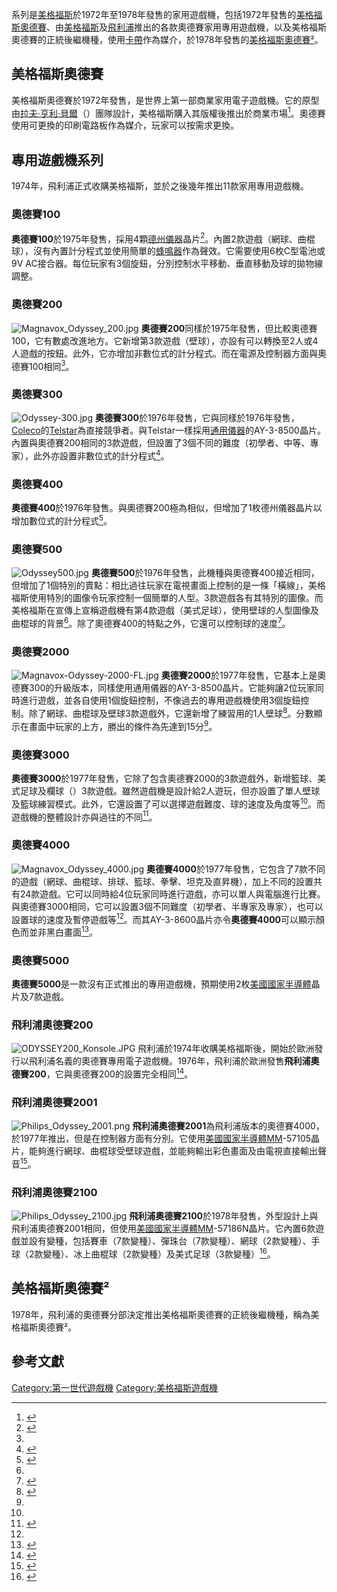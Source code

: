 {{NoteTA
| G1=Games
}}
{{Infobox VG system
| logo =
| image = File:Magnavox-Odyssey-Console-Set.png
| caption = 美格福斯奧德賽（1972年）
| manufacturer = [[米罗华|米罗华]]、[[飛利浦|飛利浦]]
| type = [[電子遊戲機|電子遊戲機]]
| generation = [[遊戲機歷史_(第一世代)|第一世代]]、[[遊戲機歷史_(第二世代)|第二世代]]
| lifespan = {{vgrelease|NA|1972年-1978年}}
| discontinued =
| CPU =
| media =
| controllers =
| unitssold =
| topgame =
| successor =
}}

{{vgname2|米罗华奥德赛|en=Magnavox Odyssey|cn=米罗华奥德赛|tw=美格福斯奧德賽}}系列是[[美格福斯|美格福斯]]於1972年至1978年發售的家用遊戲機，包括1972年發售的[[美格福斯奧德賽|美格福斯奧德賽]]、由[[美格福斯|美格福斯]]及[[飛利浦|飛利浦]]推出的各款奧德賽家用專用遊戲機，以及美格福斯奧德賽的正統後繼機種，使用[[卡帶|卡帶]]作為媒介，於1978年發售的[[美格福斯奧德賽²|美格福斯奧德賽²]]。

== 美格福斯奧德賽 ==
{{main|美格福斯奧德賽}}
美格福斯奧德賽於1972年發售，是世界上第一部商業家用電子遊戲機。它的原型由[[拉夫·亨利·貝爾|拉夫·亨利·貝爾]]（{{lang|en|Ralph Henry Baer}}）團隊設計，美格福斯購入其版權後推出於商業市場<ref name="independent">{{cite web |url=http://www.independent.co.uk/news/people/news/ralph-baer-the-godfather-of-video-games-whose-magnavox-odyssey-brown-box-led-the-way-for-the-playstation-xbox-and-wii-9913634.html |language=en |title=Ralph Baer: The godfather of video games whose Magnavox Odyssey 'Brown Box' led the way for the Playstation, Xbox and Wii |publisher=The Independent |date=2014-12-10 |accessdate=2016-05-02 |archive-date=2015-09-25 |archive-url=https://web.archive.org/web/20150925132753/http://www.independent.co.uk/news/people/news/ralph-baer-the-godfather-of-video-games-whose-magnavox-odyssey-brown-box-led-the-way-for-the-playstation-xbox-and-wii-9913634.html |dead-url=no }}</ref>。奧德賽使用可更換的印刷電路板作為媒介，玩家可以按需求更換。

== 專用遊戲機系列 ==

1974年，飛利浦正式收購美格福斯，並於之後幾年推出11款家用專用遊戲機。

=== 奧德賽100 ===

'''奧德賽100'''於1975年發售，採用4顆[[德州儀器|德州儀器]]晶片<ref name="ody100">{{cite web |url=http://www.pong-story.com/odyssey_other.htm |language=en |title=Pong-Story: Magnavox and the Odyssey systems |publisher=Pong-Story.com |date=2013 |accessdate=2016-05-02 |archive-date=2016-04-19 |archive-url=https://web.archive.org/web/20160419144650/http://www.pong-story.com/odyssey_other.htm |dead-url=no }}</ref>。內置2款遊戲（網球、曲棍球），沒有內置計分程式並使用簡單的[[蜂鳴器|蜂鳴器]]作為聲效。它需要使用6枚C型電池或9V AC接合器。每位玩家有3個旋鈕，分別控制水平移動、垂直移動及球的拋物線調整。

=== 奧德賽200 ===
[[File:Magnavox_Odyssey_200.jpg|thumb]]
'''奧德賽200'''同樣於1975年發售，但比較奧德賽100，它有數處改進地方。它新增第3款遊戲（壁球），亦設有可以轉換至2人或4人遊戲的按鈕。此外，它亦增加非數位式的計分程式。而在電源及控制器方面與奧德賽100相同<ref name="ody100" />。

=== 奧德賽300 ===

[[File:Odyssey-300.jpg|thumb]]
'''奧德賽300'''於1976年發售，它與同樣於1976年發售，[[Coleco|Coleco]]的[[Telstar_(遊戲機)|Telstar]]為直接競爭者。與Telstar一樣採用[[通用儀器|通用儀器]]的AY-3-8500晶片。內置與奧德賽200相同的3款遊戲，但設置了3個不同的難度（初學者、中等、專家），此外亦設置非數位式的計分程式<ref name="ody300">{{cite web |url=http://www.old-computers.com/museum/computer.asp?c=1281&st=3 |language=en |title=Odyssey 300 |publisher=Old-Computer.com |accessdate=2016-05-02 |archive-url=https://web.archive.org/web/20110121023558/http://www.old-computers.com/museum/computer.asp?st=3&c=1281 |archive-date=2011-01-21 |dead-url=yes }}</ref>。

=== 奧德賽400 ===

'''奧德賽400'''於1976年發售。與奧德賽200極為相似，但增加了1枚德州儀器晶片以增加數位式的計分程式<ref name="ody400">{{cite web |url=http://www.old-computers.com/museum/computer.asp?st=3&c=1282 |language=en |title=Odyssey 400 |publisher=Old-Computer.com |accessdate=2016-05-02 |archive-url=https://web.archive.org/web/20110121023616/http://www.old-computers.com/museum/computer.asp?st=3&c=1282 |archive-date=2011-01-21 |dead-url=yes }}</ref>。

=== 奧德賽500 ===
[[File:Odyssey500.jpg|thumb]]
'''奧德賽500'''於1976年發售，此機種與奧德賽400接近相同，但增加了1個特別的賣點：相比過往玩家在電視畫面上控制的是一條「橫線」，美格福斯使用特別的圖像令玩家控制一個簡單的人型。3款遊戲各有其特別的圖像。而美格福斯在宣傳上宣稱遊戲機有第4款遊戲（美式足球），使用壁球的人型圖像及曲棍球的背景<ref name="ody100" />。除了奧德賽400的特點之外，它還可以控制球的速度<ref name="kaplan78">{{cite journal |date= Winter 1978 |editor-last=Kaplan| editor-first=Deeny|title= The Video Games |journal= [[Video_(magazine)|Video]] ''(Buyer's Guide)''|publisher= Reese Communications|volume= 1|issue= 1|pages= 17-30|issn= 0147-8907}}</ref>。

=== 奧德賽2000 ===

[[File:Magnavox-Odyssey-2000-FL.jpg|thumb]]
'''奧德賽2000'''於1977年發售，它基本上是奧德賽300的升級版本，同樣使用通用儀器的AY-3-8500晶片。它能夠讓2位玩家同時進行遊戲，並各自使用1個旋鈕控制，不像過去的專用遊戲機使用3個旋鈕控制。除了網球、曲棍球及壁球3款遊戲外，它還新增了練習用的1人壁球<ref name="ody2000">{{cite web |url=http://www.old-computers.com/museum/computer.asp?st=3&c=1284 |language=en |title=Odyssey 2000 |publisher=Old-Computer.com |accessdate=2016-05-02 |archive-url=https://web.archive.org/web/20110121023551/http://www.old-computers.com/museum/computer.asp?st=3&c=1284 |archive-date=2011-01-21 |dead-url=yes }}</ref>。分數顯示在畫面中玩家的上方，勝出的條件為先達到15分<ref name="kaplan78" />。

=== 奧德賽3000 ===

'''奧德賽3000'''於1977年發售，它除了包含奧德賽2000的3款遊戲外，新增籃球、美式足球及欄球（{{lang|en|Gridball}}）3款遊戲。雖然遊戲機是設計給2人遊玩，但亦設置了單人壁球及籃球練習模式。此外，它還設置了可以選擇遊戲難度、球的速度及角度等<ref name="kaplan78" />。而遊戲機的整體設計亦與過往的不同<ref name="ody3000">{{cite web |url=http://www.huguesjohnson.com/features/mgc2008/index.html |language=en |title=Midwest Gaming Classic 2008 |publisher=HuguesJohnson.com. |date=2008 |accessdate=2016-05-02 |archive-date=2019-04-16 |archive-url=https://web.archive.org/web/20190416011032/https://www.huguesjohnson.com/features/mgc2008/index.html |dead-url=no }}</ref>。

=== 奧德賽4000 ===

[[File:Magnavox_Odyssey_4000.jpg|thumb]]
'''奧德賽4000'''於1977年發售，它包含了7款不同的遊戲（網球、曲棍球、排球、籃球、拳擊、坦克及直昇機），加上不同的設置共有24款遊戲。它可以同時給4位玩家同時進行遊戲，亦可以單人與電腦進行比賽。與奧德賽3000相同，它可以設置3個不同難度（初學者、半專家及專家），也可以設置球的速度及暫停遊戲等<ref name="kaplan78" />。而其AY-3-8600晶片亦令'''奧德賽4000'''可以顯示顏色而並非黑白畫面<ref name="ody">{{cite web |url=http://www.gooddealgames.com/articles/Home%20Video%20Game%20History.html |language=en |title=Home Video Game Console History |publisher=Good Deal Game |date=2008 |accessdate=2016-05-02 |archive-date=2016-04-16 |archive-url=https://web.archive.org/web/20160416022013/http://gooddealgames.com/articles/Home%20Video%20Game%20History.html |dead-url=yes }}</ref>。

=== 奧德賽5000 ===

'''奧德賽5000'''是一款沒有正式推出的專用遊戲機，預期使用2枚[[美國國家半導體|美國國家半導體]]晶片及7款遊戲。

=== 飛利浦奧德賽200 ===

[[File:ODYSSEY200_Konsole.JPG|thumb]]
飛利浦於1974年收購美格福斯後，開始於歐洲發行以飛利浦名義的奧德賽專用電子遊戲機。1976年，飛利浦於歐洲發售'''飛利浦奧德賽200'''，它與奧德賽200的設置完全相同<ref name="pody200">{{cite web |url=http://www.pong-story.com/o200aus.htm |language=en |title=Pong-Story: Philips Odyssey 200 |publisher=Pong-Story.com |date=2013 |accessdate=2016-05-02 |archive-date=2016-03-05 |archive-url=https://web.archive.org/web/20160305182646/http://pong-story.com/o200aus.htm |dead-url=no }}</ref>。

=== 飛利浦奧德賽2001 ===

[[File:Philips_Odyssey_2001.png|thumb]]
'''飛利浦奧德賽2001'''為飛利浦版本的奧德賽4000，於1977年推出，但是在控制器方面有分別。它使用[[美國國家半導體|美國國家半導體]]MM-57105晶片，能夠進行網球、曲棍球受壁球遊戲，並能夠輸出彩色畫面及由電視直接輸出聲音<ref name="pody2001">{{cite web |url=http://www.pong-story.com/ody2001.htm |language=en |title=Pong-Story : Philips Odyssey 2001 |publisher=Pong-Story.com |date=2013 |accessdate=2016-05-02 |archive-date=2016-06-24 |archive-url=https://web.archive.org/web/20160624011115/http://www.pong-story.com/ody2001.htm |dead-url=no }}</ref>。

=== 飛利浦奧德賽2100 ===

[[File:Philips_Odyssey_2100.jpg|thumb]]
'''飛利浦奧德賽2100'''於1978年發售，外型設計上與飛利浦奧德賽2001相同，但使用[[美國國家半導體|美國國家半導體]]MM-57186N晶片。它內置6款遊戲並設有變種，包括賽車（7款變種）、彈珠台（7款變種）、網球（2款變種）、手球（2款變種）、冰上曲棍球（2款變種）及美式足球（3款變種）<ref name="pody2100">{{cite web |url=http://www.pong-story.com/ody2100.htm |language=en |title=Pong-Story : Philips Odyssey 2100 |publisher=Pong-Story.com |date=2013 |accessdate=2016-05-02 |archive-date=2016-03-05 |archive-url=https://web.archive.org/web/20160305104257/http://pong-story.com/ody2100.htm |dead-url=no }}</ref>。

== 美格福斯奧德賽² ==
{{main|美格福斯奧德賽²}}
1978年，飛利浦的奧德賽分部決定推出美格福斯奧德賽的正統後繼機種，稱為美格福斯奧德賽²。

== 參考文獻 ==
{{reflist}}

{{第一世代遊戲機}}
{{电视游戏机}}

{{DEFAULTSORT:Magnavox Odyssey}}
[[Category:第一世代遊戲機|Category:第一世代遊戲機]]
[[Category:美格福斯遊戲機|Category:美格福斯遊戲機]]